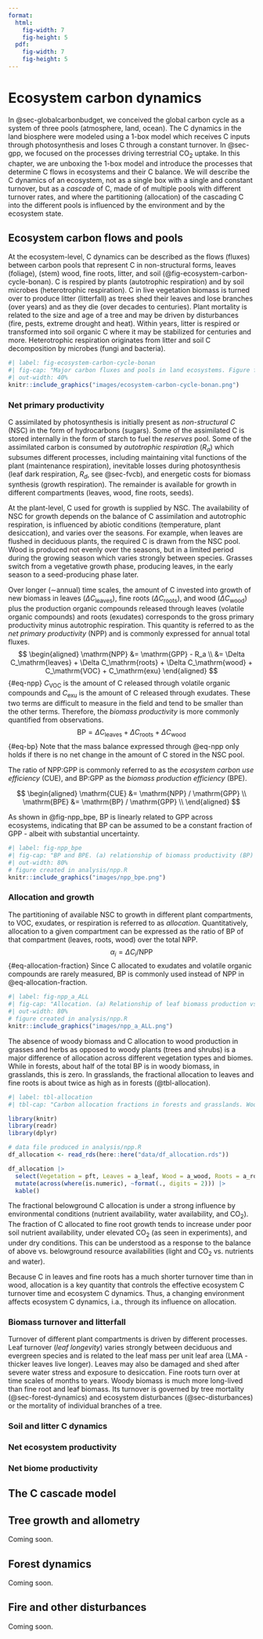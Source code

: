 ```yaml
---
format: 
  html:
    fig-width: 7
    fig-height: 5
  pdf:
    fig-width: 7
    fig-height: 5
---
```


# Ecosystem carbon dynamics {#sec-carboncycle_ecosystem}

In @sec-globalcarbonbudget, we conceived the global carbon cycle as a system of three pools (atmosphere, land, ocean). The C dynamics in the land biosphere were modeled using a 1-box model which receives C inputs through photosynthesis and loses C through a constant turnover. In @sec-gpp, we focused on the processes driving terrestrial CO~2~ uptake. In this chapter, we are unboxing the 1-box model and introduce the processes that determine C flows in ecosystems and their C balance. We will describe the C dynamics of an ecosystem, not as a single box with a single and constant turnover, but as a *cascade* of C, made of of multiple pools with different turnover rates, and where the partitioning (allocation) of the cascading C into the different pools is influenced by the environment and by the ecosystem state.

## Ecosystem carbon flows and pools

At the ecosystem-level, C dynamics can be described as the flows (fluxes) between carbon pools that represent C in non-structural forms, leaves (foliage), (stem) wood, fine roots, litter, and soil (@fig-ecosystem-carbon-cycle-bonan). C is respired by plants (autotrophic respiration) and by soil microbes (heterotrophic respiration). C in live vegetation biomass is turned over to produce litter (litterfall) as trees shed their leaves and lose branches (over years) and as they die (over decades to centuries). Plant mortality is related to the size and age of a tree and may be driven by disturbances (fire, pests, extreme drought and heat). Within years, litter is respired or transformed into soil organic C where it may be stabilized for centuries and more. Heterotrophic respiration originates from litter and soil C decomposition by microbes (fungi and bacteria).

```r
#| label: fig-ecosystem-carbon-cycle-bonan
#| fig-cap: "Major carbon fluxes and pools in land ecosystems. Figure from @bonan08sci."
#| out-width: 40%
knitr::include_graphics("images/ecosystem-carbon-cycle-bonan.png")
```

### Net primary productivity

C assimilated by photosynthesis is initially present as *non-structural C* (NSC) in the form of hydrocarbons (sugars). Some of the assimilated C is stored internally in the form of starch to fuel the *reserves* pool. Some of the assimilated carbon is consumed by *autotrophic respiration* ($R_a$) which subsumes different processes, including maintaining vital functions of the plant (maintenance respiration), inevitable losses during photosynthesis (leaf dark respiration, 
$R_d$, see @sec-fvcb), and energetic costs for biomass synthesis (growth respiration). The remainder is available for growth in different compartments (leaves, wood, fine roots, seeds).

At the plant-level, C used for growth is supplied by NSC. The availability of NSC for growth depends on the balance of C assimilation and autotrophic respiration, is influenced by abiotic conditions (temperature, plant desiccation), and varies over the seasons. For example, when leaves are flushed in deciduous plants, the required C is drawn from the NSC pool. Wood is produced not evenly over the seasons, but in a limited period during the growing season which varies strongly between species. Grasses switch from a vegetative growth phase, producing leaves, in the early season to a seed-producing phase later.

Over longer ($\sim$annual) time scales, the amount of C invested into growth of new biomass in leaves ($\Delta C_\mathrm{leaves}$), fine roots ($\Delta C_\mathrm{roots}$), and wood ($\Delta C_\mathrm{wood}$) plus the production organic compounds released through leaves (volatile organic compounds) and roots (exudates) corresponds to the gross primary productivity minus autotrophic respiration. This quantity is referred to as the *net primary productivity* (NPP) and is commonly expressed for annual total fluxes.
$$
\begin{aligned}
\mathrm{NPP} &= \mathrm{GPP} - R_a \\
             &= \Delta C_\mathrm{leaves} + \Delta C_\mathrm{roots} + \Delta C_\mathrm{wood} + C_\mathrm{VOC} + C_\mathrm{exu}
\end{aligned}
$$ {#eq-npp}
$C_\mathrm{VOC}$ is the amount of C released through volatile organic compounds and $C_\mathrm{exu}$ is the amount of C released through exudates. These two terms are difficult to measure in the field and tend to be smaller than the other terms. Therefore, the *biomass productivity* is more commonly quantified from observations.
$$
\mathrm{BP} = \Delta C_\mathrm{leaves} + \Delta C_\mathrm{roots} + \Delta C_\mathrm{wood}
$$ {#eq-bp}
Note that the mass balance expressed through @eq-npp only holds if there is no net change in the amount of C stored in the NSC pool. 

The ratio of NPP:GPP is commonly referred to as the *ecosystem carbon use efficiency* (CUE), and BP:GPP as the *biomass production efficiency* (BPE).

$$
\begin{aligned}
\mathrm{CUE} &= \mathrm{NPP} / \mathrm{GPP} \\
\mathrm{BPE} &= \mathrm{BP} / \mathrm{GPP} \\
\end{aligned}
$$

As shown in @fig-npp_bpe, BP is linearly related to GPP across ecosystems, indicating that BP can be assumed to be a constant fraction of GPP - albeit with substantial uncertainty. 

```r
#| label: fig-npp_bpe
#| fig-cap: "BP and BPE. (a) relationship of biomass productivity (BP) versus gross primary productivity (GPP) across 231 sites. (b) Distribution of the biomass production efficiency (BPE) across 231 sites. Data from @peng23jecol."
#| out-width: 80%
# figure created in analysis/npp.R
knitr::include_graphics("images/npp_bpe.png")
```

<!-- XXX Add Vicca et al., 2012 plot -->

### Allocation and growth

The partitioning of available NSC to growth in different plant compartments, to VOC, exudates, or respiration is referred to as *allocation*. Quantitatively, allocation to a given compartment can be expressed as the ratio of BP of that compartment (leaves, roots, wood) over the total NPP.
$$
\alpha_i = \Delta C_i / \mathrm{NPP}
$$ {#eq-allocation-fraction}
Since C allocated to exudates and volatile organic compounds are rarely measured, BP is commonly used instead of NPP in @eq-allocation-fraction.

```r
#| label: fig-npp_a_ALL
#| fig-cap: "Allocation. (a) Relationship of leaf biomass production vs. total biomass production. (b) Distribution of the fractional allocation to leaves. (c) Relationship of woody biomass production vs. total biomass production. 'Wood' contains stem, branches, and coarse roots. 'Roots' is fine roots only. (d) Distribution of the fractional allocation to woody biomass. (e) Relationship of fine root biomass production vs. total biomass production. (b) Distribution of the fractional allocation to fine roots.  Data from @peng23jecol."
#| out-width: 80%
# figure created in analysis/npp.R
knitr::include_graphics("images/npp_a_ALL.png")
```

The absence of woody biomass and C allocation to wood production in grasses and herbs as opposed to woody plants (trees and shrubs) is a major difference of allocation across different vegetation types and biomes. While in forests, about half of the total BP is in woody biomass, in grasslands, this is zero. In grasslands, the fractional allocation to leaves and fine roots is about twice as high as in forests (@tbl-allocation).

```r
#| label: tbl-allocation
#| tbl-cap: "Carbon allocation fractions in forests and grasslands. Wood contains stem, branches, and coarse roots. 'Roots' is fine roots only. Data from @peng23jecol."

library(knitr)
library(readr)
library(dplyr)

# data file produced in analysis/npp.R
df_allocation <- read_rds(here::here("data/df_allocation.rds"))

df_allocation |> 
  select(Vegetation = pft, Leaves = a_leaf, Wood = a_wood, Roots = a_root) |> 
  mutate(across(where(is.numeric), ~format(., digits = 2))) |> 
  kable()
```

The fractional belowground C allocation is under a strong influence by environmental conditions (nutrient availability, water availability, and CO~2~). The fraction of C allocated to fine root growth tends to increase under poor soil nutrient availability, under elevated CO~2~ (as seen in experiments), and under dry conditions. This can be understood as a response to the balance of above vs. belowground resource availabilities (light and CO~2~ vs. nutrients and water).

Because C in leaves and fine roots has a much shorter turnover time than in wood, allocation is a key quantity that controls the effective ecosystem C turnover time and ecosystem C dynamics. Thus, a changing environment affects ecosystem C dynamics, i.a., through its influence on allocation.

### Biomass turnover and litterfall

Turnover of different plant compartments is driven by different processes. Leaf turnover (*leaf longevity*) varies strongly between deciduous and evergreen species and is related to the leaf mass per unit leaf area (LMA - thicker leaves live longer). Leaves may also be damaged and shed after severe water stress and exposure to desiccation. Fine roots turn over at time scales of months to years. Woody biomass is much more long-lived than fine root and leaf biomass. Its turnover is governed by tree mortality (@sec-forest-dynamics) and ecosystem disturbances (@sec-disturbances) or the mortality of individual branches of a tree.

### Soil and litter C dynamics


<!-- XXX for LES 2: newer soil C models -->

### Net ecosystem productivity

### Net biome productivity

## The C cascade model

## Tree growth and allometry

Coming soon.

<!-- XXX for LES 2 -->

## Forest dynamics {#sec-forest-dynamics}

Coming soon.

<!-- XXX for LES 2 -->

## Fire and other disturbances {#sec-disturbances}

Coming soon.

<!-- XXX for LES 2 -->


<!-- - Land: GPP-NPP, vegC, soilC, Ra, Rh -->

<!-- ## Plant-level carbon balance -->

<!-- - The carbon cascade {#sec-cascade } -->
<!-- - The C cascade: Tree growth, allocation, mortality, forest dynamics -->
<!-- - multi-box model -->

<!-- ### Net primary productivity {#sec-npp} -->

<!-- - carbon use efficiency and its relative constancy -->
<!-- - biomass productivity -->

<!-- ### Allocation -->

<!-- ### Turnover -->

<!-- ### The C cascade -->

<!-- Forest dynamics -->

<!-- Very Simple Ecosystem Model -->

<!-- - Tree allometry -->
<!-- - tree ring width -->
<!-- - Self-thinning -->
<!-- - Disturbance and succession -->
<!-- - Tree mortality -->
<!-- McDowell et al., 2022 https://doi.org/10.1038/s43017-022-00272-1 -->
<!-- - Models -->
<!--     - von-Foerster Eq -->
<!--     - PPA -->
<!--     - gap dynamics -->
<!--     Bonan 23.3 -->